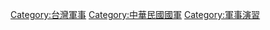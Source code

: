{{commonscat|Military exercises of Taiwan}}
[[Category:台灣軍事|Category:台灣軍事]]
[[Category:中華民國國軍|Category:中華民國國軍]]
[[Category:軍事演習|Category:軍事演習]]